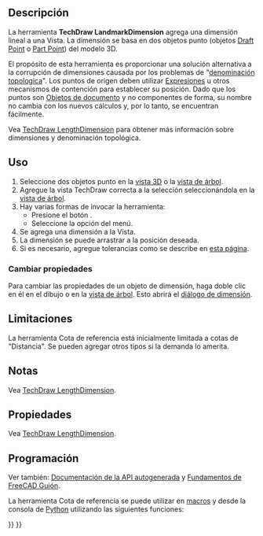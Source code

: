 <languages/>

<div class="mw-translate-fuzzy">
{{Docnav
|[[TechDraw_AxoLengthDimension/es|AxoLengthDimension]]
|[[TechDraw_DimensionRepair/es|DimensionRepair]]
|[[TechDraw_Workbench|TechDraw]]
|IconL=TechDraw_AxoLengthDimension.svg
|IconR=TechDraw_DimensionRepair.svg
|IconC=Workbench_TechDraw.svg
}}
</div>

{{VeryImportantMessage|This tool is obsolete, it is not available in 1.1 and above.<br> The regular Dimension tool should be used instead.}}

{{GuiCommand
|Name=TechDraw LandmarkDimension
|MenuLocation=TechDraw → Dimensions → Insert Landmark Dimension - EXPERIMENTAL
|Workbenches=[[TechDraw_Workbench/es|TechDraw]]
|Version=0.19
|SeeAlso=[[TechDraw_HorizontalDimension/es|TechDraw HorizontalDimension]], [[TechDraw_VerticalDimension/es|TechDraw VerticalDimension]]
}}

<span id="Description"></span>
==Descripción==

<div class="mw-translate-fuzzy">
La herramienta '''TechDraw LandmarkDimension''' agrega una dimensión lineal a una Vista.  La dimensión se basa en dos objetos punto (objetos [[Draft_Point/es|Draft Point]] o [[Part_Point/es|Part Point]]) del modelo 3D.
</div>

El propósito de esta herramienta es proporcionar una solución alternativa a la corrupción de dimensiones causada por los problemas de "[[Topological_naming_problem/es|denominación topologica]]".  Los puntos de origen deben utilizar [[Expressions/es|Expresiones]] u otros mecanismos de contención para establecer su posición.  Dado que los puntos son [[App_DocumentObject/es|Objetos de documento]] y no componentes de forma, su nombre no cambia con los nuevos cálculos y, por lo tanto, se encuentran fácilmente.

Vea [[TechDraw_LengthDimension/es#Limitation|TechDraw LengthDimension]] para obtener más información sobre dimensiones y denominación topológica.

<span id="Usage"></span>
==Uso==

# Seleccione dos objetos punto en la [[3D_view/es|vista 3D]] o la [[Tree_view/es|vista de árbol]].
# Agregue la vista TechDraw correcta a la selección seleccionándola en la [[Tree_view/es|vista de árbol]].
# Hay varias formas de invocar la herramienta:
#* Presione el botón {{Button|[[Image:TechDraw_LandmarkDimension.svg|16px]] [[TechDraw_LandmarkDimension|Insertar cota Landmark - EXPERIMENTAL]]}}.
#* Seleccione la opción {{MenuCommand|TechDraw → Dimensions → [[Image:TechDraw_LandmarkDimension.svg|16px]] Insertat cota Landmark - EXPERIMENTAL}} del menú.
# Se agrega una dimensión a la Vista.
# La dimensión se puede arrastrar a la posición deseada.
# Si es necesario, agregue tolerancias como se describe en [[TechDraw_Geometric_dimensioning_and_tolerancing/es#Tolerances|esta página]].

<span id="Change_properties"></span>
===Cambiar propiedades===

Para cambiar las propiedades de un objeto de dimensión, haga doble clic en él en el dibujo o en la [[Tree_view|vista de árbol]].  Esto abrirá el [[TechDraw_LengthDimension/es#Dimension_dialog|diálogo de dimensión]].

<span id="Limitations"></span>
==Limitaciones==

La herramienta Cota de referencia está inicialmente limitada a cotas de "Distancia".  Se pueden agregar otros tipos si la demanda lo amerita.

<span id="Notes"></span>
==Notas==

Vea [[TechDraw_LengthDimension/es#Notes|TechDraw LengthDimension]].

<span id="Properties"></span>
==Propiedades== 

Vea [[TechDraw_LengthDimension/es#Properties|TechDraw LengthDimension]].

<span id="Scripting"></span>
==Programación==

Ver también: [https://freecad.github.io/SourceDoc/ Documentación de la API autogenerada] y [[FreeCAD_Scripting_Basics/es|Fundamentos de FreeCAD Guión]].

La herramienta Cota de referencia se puede utilizar en [[Macros/es|macros]] y desde la consola de [[Python/es|Python]] utilizando las siguientes funciones:

{{Code|code=
dim1 = FreeCAD.ActiveDocument.addObject("TechDraw::LandmarkDimension", "Landmark")
dim1.Type = "Distance"
dim1.References2D = [(TDView, "Vertex1")]
dim1.References3D = [(Point3d1, "Vertex1")]
dim1.References3D = [(Point3d2, "Vertex1")]
page.addView(dim1)
}}


<div class="mw-translate-fuzzy">
{{Docnav
|[[TechDraw_AxoLengthDimension/es|AxoLengthDimension]]
|[[TechDraw_DimensionRepair/es|DimensionRepair]]
|[[TechDraw_Workbench|TechDraw]]
|IconL=TechDraw_AxoLengthDimension.svg
|IconR=TechDraw_DimensionRepair.svg
|IconC=Workbench_TechDraw.svg
}}
</div>

{{TechDraw Tools navi{{#translation:}}}}
{{Userdocnavi{{#translation:}}}}